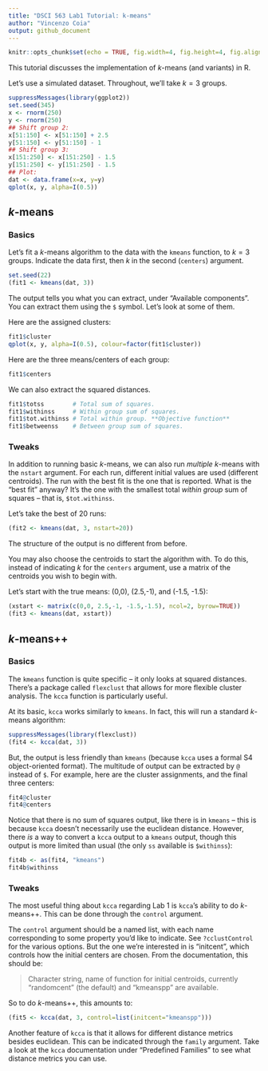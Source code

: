 ```yaml
---
title: "DSCI 563 Lab1 Tutorial: k-means"
author: "Vincenzo Coia"
output: github_document
---
```


```r
knitr::opts_chunk$set(echo = TRUE, fig.width=4, fig.height=4, fig.align="center")
```

This tutorial discusses the implementation of $k$-means (and variants) in R.

Let's use a simulated dataset. Throughout, we'll take $k=3$ groups.

```r
suppressMessages(library(ggplot2))
set.seed(345)
x <- rnorm(250)
y <- rnorm(250)
## Shift group 2:
x[51:150] <- x[51:150] + 2.5
y[51:150] <- y[51:150] - 1
## Shift group 3:
x[151:250] <- x[151:250] - 1.5
y[151:250] <- y[151:250] - 1.5
## Plot:
dat <- data.frame(x=x, y=y)
qplot(x, y, alpha=I(0.5))
```

## $k$-means

### Basics

Let's fit a $k$-means algorithm to the data with the `kmeans` function, to $k=3$ groups. Indicate the data first, then $k$ in the second (`centers`) argument.

```r
set.seed(22)
(fit1 <- kmeans(dat, 3))
```

The output tells you what you can extract, under "Available components". You can extract them using the `$` symbol. Let's look at some of them.

Here are the assigned clusters:

```r
fit1$cluster
qplot(x, y, alpha=I(0.5), colour=factor(fit1$cluster))
```

Here are the three means/centers of each group:

```r
fit1$centers
```

We can also extract the squared distances.

```r
fit1$totss        # Total sum of squares.
fit1$withinss     # Within group sum of squares.
fit1$tot.withinss # Total within group. **Objective function**
fit1$betweenss    # Between group sum of squares.
```

### Tweaks

In addition to running basic $k$-means, we can also run _multiple_ $k$-means with the `nstart` argument. For each run, different initial values are used (different centroids). The run with the best fit is the one that is reported. What is the "best fit" anyway? It's the one with the smallest total _within group_ sum of squares -- that is, `$tot.withinss`.

Let's take the best of 20 runs:

```r
(fit2 <- kmeans(dat, 3, nstart=20))
```

The structure of the output is no different from before.

You may also choose the centroids to start the algorithm with. To do this, instead of indicating $k$ for the `centers` argument, use a matrix of the centroids you wish to begin with.

Let's start with the true means: (0,0), (2.5,-1), and (-1.5, -1.5):

```r
(xstart <- matrix(c(0,0, 2.5,-1, -1.5,-1.5), ncol=2, byrow=TRUE))
(fit3 <- kmeans(dat, xstart))
```


## $k$-means++ 

### Basics

The `kmeans` function is quite specific -- it only looks at squared distances. There's a package called `flexclust` that allows for more flexible cluster analysis. The `kcca` function is particularly useful.

At its basic, `kcca` works similarly to `kmeans`. In fact, this will run a standard $k$-means algorithm:

```r
suppressMessages(library(flexclust))
(fit4 <- kcca(dat, 3))
```

But, the output is less friendly than `kmeans` (because `kcca` uses a formal S4 object-oriented format). The multitude of output can be extracted by `@` instead of `$`. For example, here are the cluster assignments, and the final three centers:

```r
fit4@cluster
fit4@centers
```

Notice that there is no sum of squares output, like there is in `kmeans` -- this is because `kcca` doesn't necessarily use the euclidean distance. However, there _is_ a way to convert a `kcca` output to a `kmeans` output, though this output is more limited than usual (the only `ss` available is `$withinss`):

```r
fit4b <- as(fit4, "kmeans")
fit4b$withinss
```

### Tweaks

The most useful thing about `kcca` regarding Lab 1 is `kcca`'s ability to do $k$-means++. This can be done through the `control` argument.

The `control` argument should be a named list, with each name corresponding to some property you'd like to indicate. See `?cclustControl` for the various options. But the one we're interested in is "initcent", which controls how the initial centers are chosen. From the documentation, this should be:

> Character string, name of function for initial centroids, currently "randomcent" (the default) and "kmeanspp" are available.

So to do $k$-means++, this amounts to:

```r
(fit5 <- kcca(dat, 3, control=list(initcent="kmeanspp")))
```

Another feature of `kcca` is that it allows for different distance metrics besides euclidean. This can be indicated through the `family` argument. Take a look at the `kcca` documentation under "Predefined Families" to see what distance metrics you can use. 